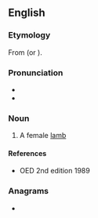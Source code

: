 ==English==

===Etymology===
From {{etyl|ang|en}} {{m|ang|cilfor}} (or {{m|ang|ceolfor}}).

===Pronunciation===
* {{IPA|en|/ˈtʃɪlvɚ/}}
* {{rhymes|en|ɪlvə(r)}}

===Noun===
{{en-noun}}

# A female [[lamb]]

====References====
* OED 2nd edition 1989

===Anagrams===
* {{anagrams|en|a=cehilrv|chervil}}